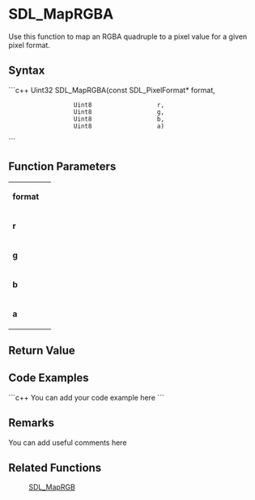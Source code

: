 <!-- pragma section-numbers off -->
<!-- pragma disable-camelcase -->

= SDL_MapRGBA =
Use this function to map an RGBA quadruple to a pixel value for a given pixel format.


== Syntax ==
```c++
Uint32 SDL_MapRGBA(const SDL_PixelFormat* format,
                   Uint8                  r, 
                   Uint8                  g, 
                   Uint8                  b,
                   Uint8                  a)
```

== Function Parameters ==
{|
|'''format'''
|
|-
|'''r'''
|
|-
|'''g'''
|
|-
|'''b'''
|
|-
|'''a'''
|
|}

== Return Value ==


== Code Examples ==
```c++
You can add your code example here
```

== Remarks ==
You can add useful comments here

== Related Functions ==
:[[SDL_MapRGB]]
